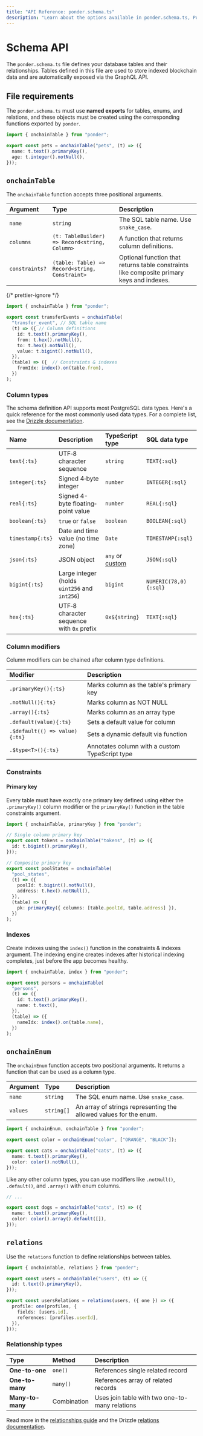 ```yaml
---
title: "API Reference: ponder.schema.ts"
description: "Learn about the options available in ponder.schema.ts, Ponder's schema definition file."
---
```



# Schema API

The `ponder.schema.ts` file defines your database tables and their relationships. Tables defined in this file are used to store indexed blockchain data and are automatically exposed via the GraphQL API.

## File requirements

The `ponder.schema.ts` must use **named exports** for tables, enums, and relations, and these objects must be created using the corresponding functions exported by `ponder`.

```ts filename="ponder.schema.ts" {1,3}
import { onchainTable } from "ponder";

export const pets = onchainTable("pets", (t) => ({
  name: t.text().primaryKey(),
  age: t.integer().notNull(),
}));
```

## `onchainTable`

The `onchainTable` function accepts three positional arguments.

| Argument       | Type                                           | Description                                                                               |
| :------------- | :--------------------------------------------- | :---------------------------------------------------------------------------------------- |
| `name`         | `string`                                       | The SQL table name. Use `snake_case`.                                                     |
| `columns`      | `(t: TableBuilder) => Record<string, Column>`  | A function that returns column definitions.                                               |
| `constraints?` | `(table: Table) => Record<string, Constraint>` | Optional function that returns table constraints like composite primary keys and indexes. |

{/* prettier-ignore */}
```ts filename="ponder.schema.ts"
import { onchainTable } from "ponder";

export const transferEvents = onchainTable(
  "transfer_event", // SQL table name
  (t) => ({ // Column definitions
    id: t.text().primaryKey(),
    from: t.hex().notNull(),
    to: t.hex().notNull(),
    value: t.bigint().notNull(),
  }),
  (table) => ({  // Constraints & indexes
    fromIdx: index().on(table.from),
  })
);
```

### Column types

The schema definition API supports most PostgreSQL data types. Here's a quick reference for the most commonly used data types. For a complete list, see the [Drizzle documentation](https://orm.drizzle.team/docs/column-types/pg).

| Name             | Description                                  | TypeScript type          | SQL data type         |
| :--------------- | :------------------------------------------- | :----------------------- | :-------------------- |
| `text{:ts}`      | UTF‐8 character sequence                     | `string`                 | `TEXT{:sql}`          |
| `integer{:ts}`   | Signed 4‐byte integer                        | `number`                 | `INTEGER{:sql}`       |
| `real{:ts}`      | Signed 4-byte floating‐point value           | `number`                 | `REAL{:sql}`          |
| `boolean{:ts}`   | `true` or `false`                            | `boolean`                | `BOOLEAN{:sql}`       |
| `timestamp{:ts}` | Date and time value (no time zone)           | `Date`                   | `TIMESTAMP{:sql}`     |
| `json{:ts}`      | JSON object                                  | `any` or [custom](#json) | `JSON{:sql}`          |
| `bigint{:ts}`    | Large integer (holds `uint256` and `int256`) | `bigint`                 | `NUMERIC(78,0){:sql}` |
| `hex{:ts}`       | UTF‐8 character sequence with `0x` prefix    | `0x${string}`            | `TEXT{:sql}`          |

### Column modifiers

Column modifiers can be chained after column type definitions.

| Modifier                      | Description                                    |
| :---------------------------- | :--------------------------------------------- |
| `.primaryKey(){:ts}`          | Marks column as the table's primary key        |
| `.notNull(){:ts}`             | Marks column as NOT NULL                       |
| `.array(){:ts}`               | Marks column as an array type                  |
| `.default(value){:ts}`        | Sets a default value for column                |
| `.$default(() => value){:ts}` | Sets a dynamic default via function            |
| `.$type<T>(){:ts}`            | Annotates column with a custom TypeScript type |

### Constraints

#### Primary key

Every table must have exactly one primary key defined using either the `.primaryKey()` column modifier or the `primaryKey()` function in the table constraints argument.

```ts filename="ponder.schema.ts" {1, 5, 16}
import { onchainTable, primaryKey } from "ponder";

// Single column primary key
export const tokens = onchainTable("tokens", (t) => ({
  id: t.bigint().primaryKey(),
}));

// Composite primary key
export const poolStates = onchainTable(
  "pool_states",
  (t) => ({
    poolId: t.bigint().notNull(),
    address: t.hex().notNull(),
  }),
  (table) => ({
    pk: primaryKey({ columns: [table.poolId, table.address] }),
  })
);
```

### Indexes

Create indexes using the `index()` function in the constraints & indexes argument. The indexing engine creates indexes after historical indexing completes, just before
the app becomes healthy.

```ts filename="ponder.schema.ts" {1,10}
import { onchainTable, index } from "ponder";

export const persons = onchainTable(
  "persons",
  (t) => ({
    id: t.text().primaryKey(),
    name: t.text(),
  }),
  (table) => ({
    nameIdx: index().on(table.name),
  })
);
```

## `onchainEnum`

The `onchainEnum` function accepts two positional arguments. It returns a function that can be used as a column type.

| Argument | Type       | Description                                                       |
| :------- | :--------- | :---------------------------------------------------------------- |
| `name`   | `string`   | The SQL enum name. Use `snake_case`.                              |
| `values` | `string[]` | An array of strings representing the allowed values for the enum. |

```ts filename="ponder.schema.ts" {3}
import { onchainEnum, onchainTable } from "ponder";

export const color = onchainEnum("color", ["ORANGE", "BLACK"]);

export const cats = onchainTable("cats", (t) => ({
  name: t.text().primaryKey(),
  color: color().notNull(),
}));
```

Like any other column types, you can use modifiers like `.notNull()`, `.default()`, and `.array()` with enum columns.

```ts filename="ponder.schema.ts" {5}
// ...

export const dogs = onchainTable("cats", (t) => ({
  name: t.text().primaryKey(),
  color: color().array().default([]),
}));
```

## `relations`

Use the `relations` function to define relationships between tables.

```ts filename="ponder.schema.ts" {1,7}
import { onchainTable, relations } from "ponder";

export const users = onchainTable("users", (t) => ({
  id: t.text().primaryKey(),
}));

export const usersRelations = relations(users, ({ one }) => ({
  profile: one(profiles, {
    fields: [users.id],
    references: [profiles.userId],
  }),
}));
```

### Relationship types

| Type             | Method      | Description                                    |
| :--------------- | :---------- | :--------------------------------------------- |
| **One-to-one**   | `one()`     | References single related record               |
| **One-to-many**  | `many()`    | References array of related records            |
| **Many-to-many** | Combination | Uses join table with two one-to-many relations |

Read more in the [relationships guide](/docs/schema#relationships) and the Drizzle [relations documentation](https://orm.drizzle.team/docs/relations).

